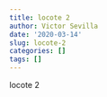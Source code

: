 ```yaml
---
title: locote 2
author: Victor Sevilla
date: '2020-03-14'
slug: locote-2
categories: []
tags: []
---
```



locote 2